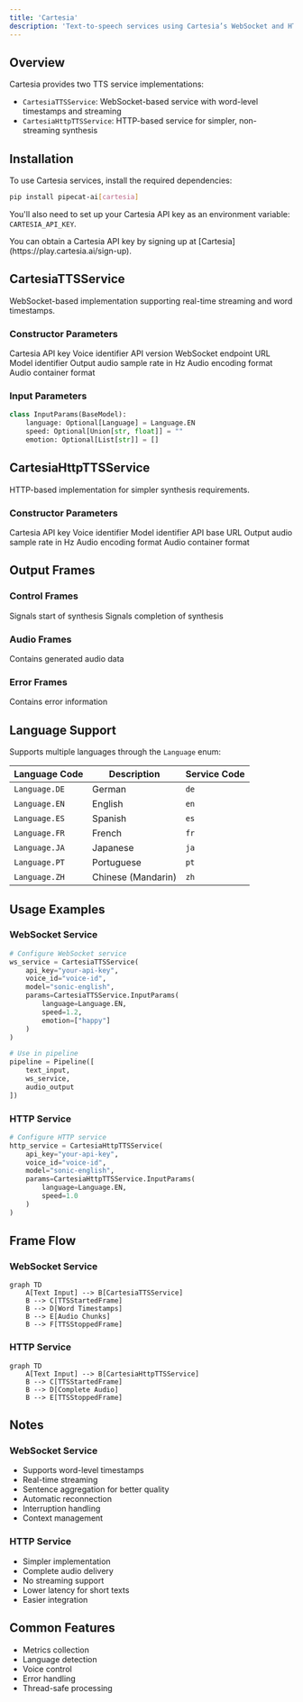 ```yaml
---
title: 'Cartesia'
description: 'Text-to-speech services using Cartesia’s WebSocket and HTTP APIs'
---
```


## Overview

Cartesia provides two TTS service implementations:

- `CartesiaTTSService`: WebSocket-based service with word-level timestamps and streaming
- `CartesiaHttpTTSService`: HTTP-based service for simpler, non-streaming synthesis

## Installation

To use Cartesia services, install the required dependencies:

```bash
pip install pipecat-ai[cartesia]
```

You'll also need to set up your Cartesia API key as an environment variable: `CARTESIA_API_KEY`.

<Tip>
  You can obtain a Cartesia API key by signing up at
  [Cartesia](https://play.cartesia.ai/sign-up).
</Tip>

## CartesiaTTSService

WebSocket-based implementation supporting real-time streaming and word timestamps.

### Constructor Parameters

<ParamField path="api_key" type="str" required>
  Cartesia API key
</ParamField>

<ParamField path="voice_id" type="str" required>
  Voice identifier
</ParamField>

<ParamField path="cartesia_version" type="str" default="2024-06-10">
  API version
</ParamField>

<ParamField path="url" type="str" default="wss://api.cartesia.ai/tts/websocket">
  WebSocket endpoint URL
</ParamField>

<ParamField path="model" type="str" default="sonic-english">
  Model identifier
</ParamField>

<ParamField path="sample_rate" type="int" default="24000">
  Output audio sample rate in Hz
</ParamField>

<ParamField path="encoding" type="str" default="pcm_s16le">
  Audio encoding format
</ParamField>

<ParamField path="container" type="str" default="raw">
  Audio container format
</ParamField>

### Input Parameters

```python
class InputParams(BaseModel):
    language: Optional[Language] = Language.EN
    speed: Optional[Union[str, float]] = ""
    emotion: Optional[List[str]] = []
```

## CartesiaHttpTTSService

HTTP-based implementation for simpler synthesis requirements.

### Constructor Parameters

<ParamField path="api_key" type="str" required>
  Cartesia API key
</ParamField>

<ParamField path="voice_id" type="str" required>
  Voice identifier
</ParamField>

<ParamField path="model" type="str" default="sonic-english">
  Model identifier
</ParamField>

<ParamField path="base_url" type="str" default="https://api.cartesia.ai">
  API base URL
</ParamField>

<ParamField path="sample_rate" type="int" default="24000">
  Output audio sample rate in Hz
</ParamField>

<ParamField path="encoding" type="str" default="pcm_s16le">
  Audio encoding format
</ParamField>

<ParamField path="container" type="str" default="raw">
  Audio container format
</ParamField>

## Output Frames

### Control Frames

<ParamField path="TTSStartedFrame" type="Frame">
  Signals start of synthesis
</ParamField>

<ParamField path="TTSStoppedFrame" type="Frame">
  Signals completion of synthesis
</ParamField>

### Audio Frames

<ParamField path="TTSAudioRawFrame" type="Frame">
  Contains generated audio data
</ParamField>

### Error Frames

<ParamField path="ErrorFrame" type="Frame">
  Contains error information
</ParamField>

## Language Support

Supports multiple languages through the `Language` enum:

| Language Code | Description        | Service Code |
| ------------- | ------------------ | ------------ |
| `Language.DE` | German             | `de`         |
| `Language.EN` | English            | `en`         |
| `Language.ES` | Spanish            | `es`         |
| `Language.FR` | French             | `fr`         |
| `Language.JA` | Japanese           | `ja`         |
| `Language.PT` | Portuguese         | `pt`         |
| `Language.ZH` | Chinese (Mandarin) | `zh`         |

## Usage Examples

### WebSocket Service

```python
# Configure WebSocket service
ws_service = CartesiaTTSService(
    api_key="your-api-key",
    voice_id="voice-id",
    model="sonic-english",
    params=CartesiaTTSService.InputParams(
        language=Language.EN,
        speed=1.2,
        emotion=["happy"]
    )
)

# Use in pipeline
pipeline = Pipeline([
    text_input,
    ws_service,
    audio_output
])
```

### HTTP Service

```python
# Configure HTTP service
http_service = CartesiaHttpTTSService(
    api_key="your-api-key",
    voice_id="voice-id",
    model="sonic-english",
    params=CartesiaHttpTTSService.InputParams(
        language=Language.EN,
        speed=1.0
    )
)
```

## Frame Flow

### WebSocket Service

```mermaid
graph TD
    A[Text Input] --> B[CartesiaTTSService]
    B --> C[TTSStartedFrame]
    B --> D[Word Timestamps]
    B --> E[Audio Chunks]
    B --> F[TTSStoppedFrame]
```

### HTTP Service

```mermaid
graph TD
    A[Text Input] --> B[CartesiaHttpTTSService]
    B --> C[TTSStartedFrame]
    B --> D[Complete Audio]
    B --> E[TTSStoppedFrame]
```

## Notes

### WebSocket Service

- Supports word-level timestamps
- Real-time streaming
- Sentence aggregation for better quality
- Automatic reconnection
- Interruption handling
- Context management

### HTTP Service

- Simpler implementation
- Complete audio delivery
- No streaming support
- Lower latency for short texts
- Easier integration

## Common Features

- Metrics collection
- Language detection
- Voice control
- Error handling
- Thread-safe processing

